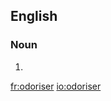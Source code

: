 ==English==

===Noun===
{{en-noun}}

# {{alternative form of|odorizer|lang=en}}

[[fr:odoriser]]
[[io:odoriser]]